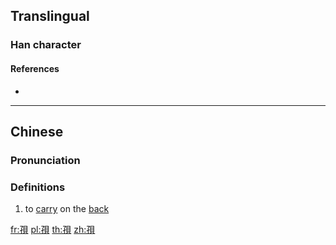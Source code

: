 {{character info/new}}
{{also|𧴯}}
==Translingual==

===Han character===
{{Han char|rn=39|rad=子|as=07|sn=10|four=|canj=NDBUC|ids=⿰子貝}}

====References====
* {{Han ref|kx=0280.021|hdz=21016.030|uh=5B6D|ud=23405}}

----

==Chinese==
{{zh-forms|alt=𧴯}}

===Pronunciation===
{{zh-pron
|c=me1
|cat=
}}

===Definitions===
{{zh-hanzi}}

# {{lb|zh|Cantonese}} to [[carry]] on the [[back]]
#: {{zh-x|孭 書包|to carry a schoolbag|C}}

[[fr:孭]]
[[pl:孭]]
[[th:孭]]
[[zh:孭]]